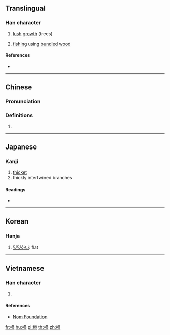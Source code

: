 ==Translingual==

===Han character===
{{Han char|rn=75|rad=木|as=11|sn=15|four=43922|canj=DIIH|ids=⿰木參}}

# [[lush]] [[growth]] (trees)
# {{label|zh|archaic}} [[fishing]] using [[bundle]]d [[wood]]

====References====
* {{Han ref|kx=0547.130|dkj=15370|dj=0935.110|hdz=21286.010|uh=69EE|ud=27118|bh=E5DB|bd=58843}}

----

==Chinese==
{{zh-forms|s=椮}}

===Pronunciation===
{{zh-pron
|m=sēn,shěn
|c=sam1,sam6
|mc=y
|oc=y
|ma=
|cat=n
}}

===Definitions===
# {{rfdef|lang=zh}}

----

==Japanese==

===Kanji===
{{ja-kanji|grade=|rs=木11}}

# [[thicket]]
# thickly intertwined branches

====Readings====
* {{ja-readings|on=[[しん]] (shin), [[さん]] (san), [[せん]] (sen)|kun=}}

----

==Korean==

===Hanja===
{{ko-hanja|hangeul=삼|rv=sam|mr=sam}}

# [[밋밋하다]]: flat

----

==Vietnamese==

===Han character===
{{vi-hantu|rs=木11|sim}}

# {{defn|lang=vi|sort=木11}}

====References====
*[http://nomfoundation.org/common/nom_details.php?codepoint=69ee Nom Foundation]

[[fr:槮]]
[[hu:槮]]
[[pl:槮]]
[[th:槮]]
[[zh:槮]]